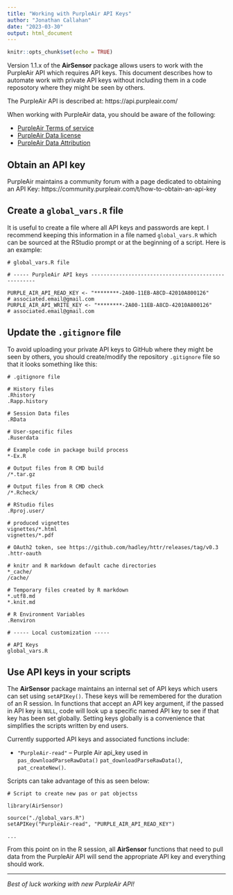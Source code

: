 ```yaml
---
title: "Working with PurpleAir API Keys"
author: "Jonathan Callahan"
date: "2023-03-30"
output: html_document
---
```


```r
knitr::opts_chunk$set(echo = TRUE)
```

Version 1.1.x of the **AirSensor** package allows users to work with the PurpleAir
API which requires API keys. This document describes how to automate work with
private API keys without including them in a code reposotory where they might
be seen by others.

The PurpleAir API is described at: https://api.purpleair.com/

When working with PurpleAir data, you should be aware of the following:

* [PurpleAir Terms of service](https://www2.purpleair.com/policies/terms-of-service)
* [PurpleAir Data license](https://www2.purpleair.com/pages/license)
* [PurpleAir Data Attribution](https://www2.purpleair.com/pages/attribution)

## Obtain an API key

PurpleAir maintains a community forum with a page dedicated to obtaining an API
Key:  https://community.purpleair.com/t/how-to-obtain-an-api-key

## Create a `global_vars.R` file

It is useful to create a file where all API keys and passwords are kept.
I recommend keeping this information in a file named `global_vars.R` which can
be sourced at the RStudio prompt or at the beginning of a script. Here is an
example:

```
# global_vars.R file

# ----- PurpleAir API keys ----------------------------------------------------

PURPLE_AIR_API_READ_KEY <- "********-2A00-11EB-A8CD-42010A800126"     # associated.email@gmail.com
PURPLE_AIR_API_WRITE_KEY <- "********-2A00-11EB-A8CD-42010A800126"    # associated.email@gmail.com
```

## Update the `.gitignore` file

To avoid uploading your private API keys to GitHub where they might be seen by
others, you should create/modify the repository `.gitignore` file so that it
looks something like this:

```
# .gitignore file

# History files
.Rhistory
.Rapp.history

# Session Data files
.RData

# User-specific files
.Ruserdata

# Example code in package build process
*-Ex.R

# Output files from R CMD build
/*.tar.gz

# Output files from R CMD check
/*.Rcheck/

# RStudio files
.Rproj.user/

# produced vignettes
vignettes/*.html
vignettes/*.pdf

# OAuth2 token, see https://github.com/hadley/httr/releases/tag/v0.3
.httr-oauth

# knitr and R markdown default cache directories
*_cache/
/cache/

# Temporary files created by R markdown
*.utf8.md
*.knit.md

# R Environment Variables
.Renviron

# ----- Local customization -----

# API Keys
global_vars.R
```

## Use API keys in your scripts

The **AirSensor** package maintains an internal set of API keys which users can 
set using `setAPIKey()`. These keys will be remembered for the duration of an R 
session. In functions that accept an API key argument, if the passed in API key 
is `NULL`, code will look up a specific named API key to see if that key has 
been set globally. Setting keys globally is a convenience that simplifies the 
scripts written by end users.

Currently supported API keys and associated functions include:

* `"PurpleAir-read"` – Purple Air api_key used in `pas_downloadParseRawData()`
`pat_downloadParseRawData()`, `pat_createNew()`.

Scripts can take advantage of this as seen below:

```
# Script to create new pas or pat objectss

library(AirSensor)

source("./global_vars.R")
setAPIKey("PurpleAir-read", "PURPLE_AIR_API_READ_KEY")

...
```

From this point on in the R session, all **AirSensor** functions that need to pull data from
the PurpleAir API will send the appropriate API key and everything should work.

----

_Best of luck working with new PurpleAir API!_